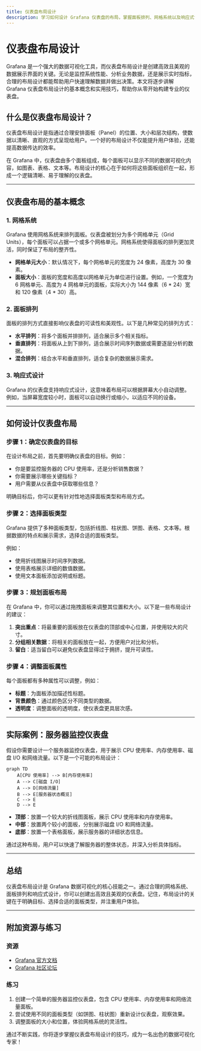 ```yaml
---
title: 仪表盘布局设计
description: 学习如何设计 Grafana 仪表盘的布局，掌握面板排列、网格系统以及响应式设计的技巧，打造高效且美观的数据可视化界面。
---
```


# 仪表盘布局设计

Grafana 是一个强大的数据可视化工具，而仪表盘布局设计是创建高效且美观的数据展示界面的关键。无论是监控系统性能、分析业务数据，还是展示实时指标，合理的布局设计都能帮助用户快速理解数据并做出决策。本文将逐步讲解 Grafana 仪表盘布局设计的基本概念和实用技巧，帮助你从零开始构建专业的仪表盘。

## 什么是仪表盘布局设计？

仪表盘布局设计是指通过合理安排面板（Panel）的位置、大小和层次结构，使数据以清晰、直观的方式呈现给用户。一个好的布局设计不仅能提升用户体验，还能提高数据传达的效率。

在 Grafana 中，仪表盘由多个面板组成，每个面板可以显示不同的数据可视化内容，如图表、表格、文本等。布局设计的核心在于如何将这些面板组织在一起，形成一个逻辑清晰、易于理解的仪表盘。

---

## 仪表盘布局的基本概念

### 1. 网格系统
Grafana 使用网格系统来排列面板。仪表盘被划分为多个网格单元（Grid Units），每个面板可以占据一个或多个网格单元。网格系统使得面板的排列更加灵活，同时保证了布局的整齐性。

- **网格单元大小**：默认情况下，每个网格单元的宽度为 24 像素，高度为 30 像素。
- **面板大小**：面板的宽度和高度以网格单元为单位进行设置。例如，一个宽度为 6 网格单元、高度为 4 网格单元的面板，实际大小为 144 像素（6 * 24）宽和 120 像素（4 * 30）高。

### 2. 面板排列
面板的排列方式直接影响仪表盘的可读性和美观性。以下是几种常见的排列方式：

- **水平排列**：将多个面板并排排列，适合展示多个相关指标。
- **垂直排列**：将面板从上到下排列，适合展示时间序列数据或需要逐层分析的数据。
- **混合排列**：结合水平和垂直排列，适合复杂的数据展示需求。

### 3. 响应式设计
Grafana 的仪表盘支持响应式设计，这意味着布局可以根据屏幕大小自动调整。例如，当屏幕宽度较小时，面板可以自动换行或缩小，以适应不同的设备。

---

## 如何设计仪表盘布局

### 步骤 1：确定仪表盘的目标
在设计布局之前，首先要明确仪表盘的目标。例如：
- 你是要监控服务器的 CPU 使用率，还是分析销售数据？
- 你需要展示哪些关键指标？
- 用户需要从仪表盘中获取哪些信息？

明确目标后，你可以更有针对性地选择面板类型和布局方式。

### 步骤 2：选择面板类型
Grafana 提供了多种面板类型，包括折线图、柱状图、饼图、表格、文本等。根据数据的特点和展示需求，选择合适的面板类型。

例如：
- 使用折线图展示时间序列数据。
- 使用表格展示详细的数值数据。
- 使用文本面板添加说明或标题。

### 步骤 3：规划面板布局
在 Grafana 中，你可以通过拖拽面板来调整其位置和大小。以下是一些布局设计的建议：

1. **突出重点**：将最重要的面板放在仪表盘的顶部或中心位置，并使用较大的尺寸。
2. **分组相关数据**：将相关的面板放在一起，方便用户对比和分析。
3. **留白**：适当留白可以避免仪表盘显得过于拥挤，提升可读性。

### 步骤 4：调整面板属性
每个面板都有多种属性可以调整，例如：
- **标题**：为面板添加描述性标题。
- **背景颜色**：通过颜色区分不同类型的数据。
- **透明度**：调整面板的透明度，使仪表盘更具层次感。

---

## 实际案例：服务器监控仪表盘

假设你需要设计一个服务器监控仪表盘，用于展示 CPU 使用率、内存使用率、磁盘 I/O 和网络流量。以下是一个可能的布局设计：

```mermaid
graph TD
    A[CPU 使用率] --> B[内存使用率]
    A --> C[磁盘 I/O]
    A --> D[网络流量]
    B --> E[服务器状态概览]
    C --> E
    D --> E
```

- **顶部**：放置一个较大的折线图面板，展示 CPU 使用率和内存使用率。
- **中部**：放置两个较小的面板，分别展示磁盘 I/O 和网络流量。
- **底部**：放置一个表格面板，展示服务器的详细状态信息。

通过这种布局，用户可以快速了解服务器的整体状态，并深入分析具体指标。

---

## 总结

仪表盘布局设计是 Grafana 数据可视化的核心技能之一。通过合理的网格系统、面板排列和响应式设计，你可以创建出高效且美观的仪表盘。记住，布局设计的关键在于明确目标、选择合适的面板类型，并注重用户体验。

---

## 附加资源与练习

### 资源
- [Grafana 官方文档](https://grafana.com/docs/)
- [Grafana 社区论坛](https://community.grafana.com/)

### 练习
1. 创建一个简单的服务器监控仪表盘，包含 CPU 使用率、内存使用率和网络流量面板。
2. 尝试使用不同的面板类型（如饼图、柱状图）重新设计仪表盘，观察效果。
3. 调整面板的大小和位置，体验网格系统的灵活性。

通过不断实践，你将逐步掌握仪表盘布局设计的技巧，成为一名出色的数据可视化专家！